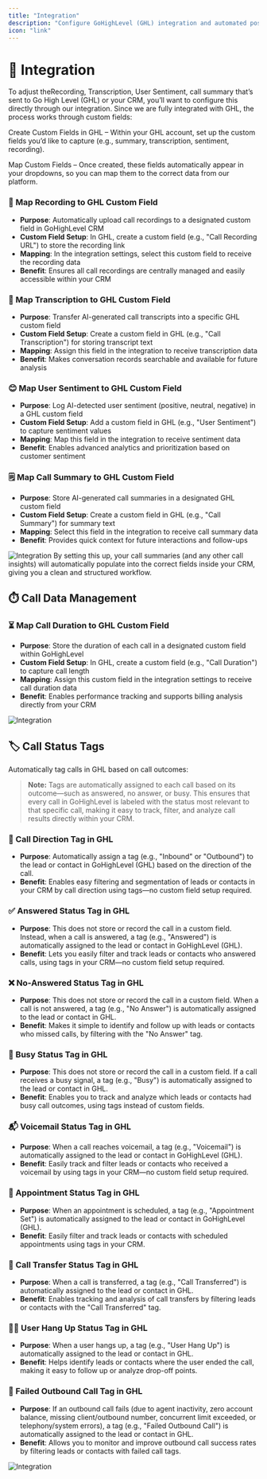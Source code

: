 ```yaml
---
title: "Integration"
description: "Configure GoHighLevel (GHL) integration and automated post-call analysis workflows. This section enables seamless data synchronization between your AI agent and GHL CRM system."
icon: "link"
---
```



# 🔗 Integration

To adjust theRecording, Transcription, User Sentiment, call summary that’s sent to Go High Level (GHL) or your CRM, you’ll want to configure this directly through our integration. Since we are fully integrated with GHL, the process works through custom fields:

Create Custom Fields in GHL – Within your GHL account, set up the custom fields you’d like to capture (e.g., summary, transcription, sentiment, recording).

Map Custom Fields – Once created, these fields automatically appear in your dropdowns, so you can map them to the correct data from our platform.

### 📼 Map Recording to GHL Custom Field
- **Purpose**: Automatically upload call recordings to a designated custom field in GoHighLevel CRM
- **Custom Field Setup**: In GHL, create a custom field (e.g., "Call Recording URL") to store the recording link
- **Mapping**: In the integration settings, select this custom field to receive the recording data
- **Benefit**: Ensures all call recordings are centrally managed and easily accessible within your CRM

### 📝 Map Transcription to GHL Custom Field
- **Purpose**: Transfer AI-generated call transcripts into a specific GHL custom field
- **Custom Field Setup**: Create a custom field in GHL (e.g., "Call Transcription") for storing transcript text
- **Mapping**: Assign this field in the integration to receive transcription data
- **Benefit**: Makes conversation records searchable and available for future analysis

### 😊 Map User Sentiment to GHL Custom Field
- **Purpose**: Log AI-detected user sentiment (positive, neutral, negative) in a GHL custom field
- **Custom Field Setup**: Add a custom field in GHL (e.g., "User Sentiment") to capture sentiment values
- **Mapping**: Map this field in the integration to receive sentiment data
- **Benefit**: Enables advanced analytics and prioritization based on customer sentiment

### 🗒️ Map Call Summary to GHL Custom Field
- **Purpose**: Store AI-generated call summaries in a designated GHL custom field
- **Custom Field Setup**: Create a custom field in GHL (e.g., "Call Summary") for summary text
- **Mapping**: Select this field in the integration to receive call summary data
- **Benefit**: Provides quick context for future interactions and follow-ups

![Integration](/images/ai/AI-agent/edit/integration/image1.png)
By setting this up, your call summaries (and any other call insights) will automatically populate into the correct fields inside your CRM, giving you a clean and structured workflow.
## ⏱️ Call Data Management

### ⏳ Map Call Duration to GHL Custom Field
- **Purpose**: Store the duration of each call in a designated custom field within GoHighLevel
- **Custom Field Setup**: In GHL, create a custom field (e.g., "Call Duration") to capture call length
- **Mapping**: Assign this custom field in the integration settings to receive call duration data
- **Benefit**: Enables performance tracking and supports billing analysis directly from your CRM



![Integration](/images/ai/AI-agent/edit/integration/image2.png)

## 🏷️ Call Status Tags

Automatically tag calls in GHL based on call outcomes:

> **Note:** Tags are automatically assigned to each call based on its outcome—such as answered, no answer, or busy. This ensures that every call in GoHighLevel is labeled with the status most relevant to that specific call, making it easy to track, filter, and analyze call results directly within your CRM.
### 🔄 Call Direction Tag in GHL
- **Purpose**: Automatically assign a tag (e.g., "Inbound" or "Outbound") to the lead or contact in GoHighLevel (GHL) based on the direction of the call.
- **Benefit**: Enables easy filtering and segmentation of leads or contacts in your CRM by call direction using tags—no custom field setup required.

### ✅ Answered Status Tag in GHL
- **Purpose**: This does not store or record the call in a custom field. Instead, when a call is answered, a tag (e.g., "Answered") is automatically assigned to the lead or contact in GoHighLevel (GHL).
- **Benefit**: Lets you easily filter and track leads or contacts who answered calls, using tags in your CRM—no custom field setup required.

### ❌ No-Answered Status Tag in GHL
- **Purpose**: This does not store or record the call in a custom field. When a call is not answered, a tag (e.g., "No Answer") is automatically assigned to the lead or contact in GHL.
- **Benefit**: Makes it simple to identify and follow up with leads or contacts who missed calls, by filtering with the "No Answer" tag.

### 📵 Busy Status Tag in GHL
- **Purpose**: This does not store or record the call in a custom field. If a call receives a busy signal, a tag (e.g., "Busy") is automatically assigned to the lead or contact in GHL.
- **Benefit**: Enables you to track and analyze which leads or contacts had busy call outcomes, using tags instead of custom fields.

### 📬 Voicemail Status Tag in GHL
- **Purpose**: When a call reaches voicemail, a tag (e.g., "Voicemail") is automatically assigned to the lead or contact in GoHighLevel (GHL).
- **Benefit**: Easily track and filter leads or contacts who received a voicemail by using tags in your CRM—no custom field setup required.

### 📅 Appointment Status Tag in GHL
- **Purpose**: When an appointment is scheduled, a tag (e.g., "Appointment Set") is automatically assigned to the lead or contact in GoHighLevel (GHL).
- **Benefit**: Easily filter and track leads or contacts with scheduled appointments using tags in your CRM.

### 🔀 Call Transfer Status Tag in GHL
- **Purpose**: When a call is transferred, a tag (e.g., "Call Transferred") is automatically assigned to the lead or contact in GHL.
- **Benefit**: Enables tracking and analysis of call transfers by filtering leads or contacts with the "Call Transferred" tag.

### 🙋‍♂️ User Hang Up Status Tag in GHL
- **Purpose**: When a user hangs up, a tag (e.g., "User Hang Up") is automatically assigned to the lead or contact in GHL.
- **Benefit**: Helps identify leads or contacts where the user ended the call, making it easy to follow up or analyze drop-off points.

### 🚫 Failed Outbound Call Tag in GHL
- **Purpose**: If an outbound call fails (due to agent inactivity, zero account balance, missing client/outbound number, concurrent limit exceeded, or telephony/system errors), a tag (e.g., "Failed Outbound Call") is automatically assigned to the lead or contact in GHL.
- **Benefit**: Allows you to monitor and improve outbound call success rates by filtering leads or contacts with failed call tags.

![Integration](/images/ai/AI-agent/edit/integration/image3.png)